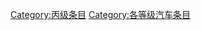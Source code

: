 {{catmore1|[[Wikipedia:汽车专题|Wikipedia:汽车专题]]}}
{{Articles by Quality|topic=汽车|project=汽车|format=TOC}}
{{emptycat}}

[[Category:丙级条目|Category:丙级条目]]
[[Category:各等级汽车条目|Category:各等级汽车条目]]